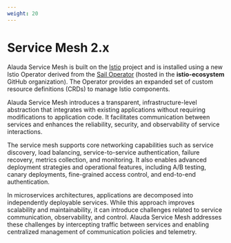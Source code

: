 ```yaml
---
weight: 20
---
```



# Service Mesh 2.x

Alauda Service Mesh is built on the [Istio](https://istio.io/) project and is installed using a new Istio Operator derived from the [Sail Operator](https://github.com/istio-ecosystem/sail-operator) (hosted in the **istio-ecosystem** GitHub organization). The Operator provides an expanded set of custom resource definitions (CRDs) to manage Istio components.

Alauda Service Mesh introduces a transparent, infrastructure-level abstraction that integrates with existing applications without requiring modifications to application code. It facilitates communication between services and enhances the reliability, security, and observability of service interactions.

The service mesh supports core networking capabilities such as service discovery, load balancing, service-to-service authentication, failure recovery, metrics collection, and monitoring. It also enables advanced deployment strategies and operational features, including A/B testing, canary deployments, fine-grained access control, and end-to-end authentication.

In microservices architectures, applications are decomposed into independently deployable services. While this approach improves scalability and maintainability, it can introduce challenges related to service communication, observability, and control. Alauda Service Mesh addresses these challenges by intercepting traffic between services and enabling centralized management of communication policies and telemetry.

<ExternalSite name="servicemesh" />
